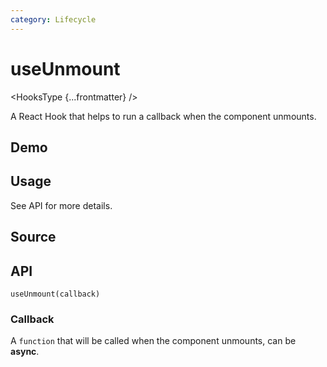```yaml
---
category: Lifecycle
---
```


# useUnmount


<HooksType {...frontmatter} />

A React Hook that helps to run a callback when the component unmounts.

## Demo


<App />

## Usage

See API for more details.

## Source


<Source />

## API

```tsx
useUnmount(callback)
```

### Callback

A `function` that will be called when the component unmounts, can be **async**.

